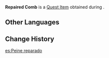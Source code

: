 {{Item Infobox
|id           = 101605
|image        = Item Repaired Comb.png
|type         = Quest Items
|description  = The comb that [[Ningguang]] commissioned [[Mingxing Jewelry]] to repair. It belongs to a special informant. The damage to the comb was originally quite severe. The fact that it could be repaired to this extent is quite impressive indeed.
|source1      = [[Exchanging Intelligence]]
}}
'''Repaired Comb''' is a [[Quest Item]] obtained during {{Quest|Exchanging Intelligence}}.

==Other Languages==
{{Other Languages
|default_hidden = 1
|en      = Repaired Comb
|zhs     = 修好的梳子
|zhs_rm  = Xiūhǎo de Shūzi
|zht     = 修好的梳子
|zht_rm  = Xiūhǎo de Shūzi
|ja      = 修理されたクシ
|ja_rm   = Shuuri-sareta Kushi
|ko      = 고쳐진 빗
|es      = Peine reparado
|fr      = Peigne réparé
|ru      = Отремонтированный гребень
|th      = หวีที่ซ่อมเสร็จแล้ว
|th_rm   = 
|vi      = Chiếc Lược Đã Sửa
|de      = Reparierter Kamm
|id      = Sisir yang Sudah Diperbaiki
|pt      = Pente Consertado
|tr      = Onarılmış Tarak
|it      = Pettine riparato
}}

==Change History==
{{Change History|2.4}}

[[es:Peine reparado]]